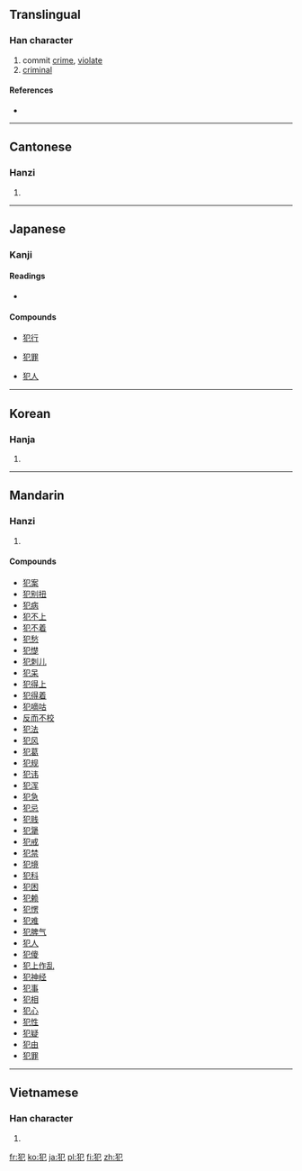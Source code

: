 ==Translingual==

===Han character===
{{Han char|rn=94|rad=犬|as=02|sn=5|four=4721<sub>2</sub>|canj=大竹尸山 (KHSU)}}

# commit [[crime]], [[violate]]
# [[criminal]]

====References====
* {{Han ref|kx=0706.020|dkj=20238|dj=1118.170|hdz=21331.080|uh=72AF|ud=29359|bh=A5C7|bd=42439}}

----

==Cantonese==

===Hanzi===
{{yue-hanzi|jyut=|y=faan6}}

# {{defn|Cantonese|sort=犬02}}

----

==Japanese==

===Kanji===
{{ja-kanji|grade=5|rs=犬02}}

====Readings====
* {{ja-readings|on=[[はん]] ([[han]]), [[ぼん]] ([[bon]])|kun=[[おかす]] ([[犯す]], [[okasu]])}}

====Compounds====
{{top4}}
* [[犯行]]
{{mid4}}
* [[犯罪]]
{{mid4}}
* [[犯人]]
{{mid4}}
{{bottom}}

----

==Korean==

===Hanja===
{{ko-hanja|hangeul=범|eumhun=|rv=beom|mr=pŏm|y=pem}}

# {{defn|Korean|sort=犬02}}

----

==Mandarin==

===Hanzi===
{{cmn-hanzi|pin=[[fàn]] ([[fan4]])|wg=fan<sup>4</sup>}}

# {{defn|Mandarin|sort=犬02}}

====Compounds====
* [[犯案]]
* [[犯别扭]]
* [[犯病]]
* [[犯不上]]
* [[犯不着]]
* [[犯愁]]
* [[犯憷]]
* [[犯刺儿]]
* [[犯呆]]
* [[犯得上]]
* [[犯得着]]
* [[犯嘀咕]]
* [[反而不校]]
* [[犯法]]
* [[犯风]]
* [[犯葛]]
* [[犯规]]
* [[犯讳]]
* [[犯浑]]
* [[犯急]]
* [[犯忌]]
* [[犯贱]]
* [[犯犟]]
* [[犯戒]]
* [[犯禁]]
* [[犯境]]
* [[犯科]]
* [[犯困]]
* [[犯赖]]
* [[犯愣]]
* [[犯难]]
* [[犯脾气]]
* [[犯人]]
* [[犯傻]]
* [[犯上作乱]]
* [[犯神经]]
* [[犯事]]
* [[犯相]]
* [[犯心]]
* [[犯性]]
* [[犯疑]]
* [[犯由]]
* [[犯罪]]

----

==Vietnamese==

===Han character===
{{vi-hantu|[[phạm]]|rs=犬02}}

# {{defn|Vietnamese|sort=犬02}}

[[fr:犯]]
[[ko:犯]]
[[ja:犯]]
[[pl:犯]]
[[fi:犯]]
[[zh:犯]]